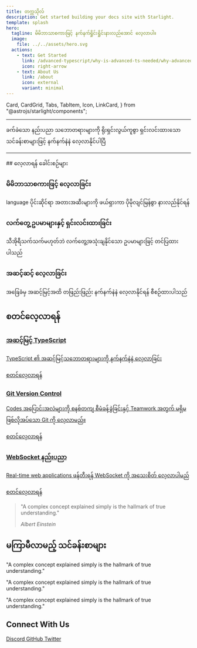 ```yaml
---
title: တက္ကသိုလ်
description: Get started building your docs site with Starlight.
template: splash
hero:
  tagline: မိမိဘာသာစကားဖြင့် နက်နက်ရှိုင်းရှိုင်းနားလည်အောင် လေ့လာပါ။
  image:
    file: ../../assets/hero.svg
  actions:
    - text: Get Started
      link: /advanced-typescript/why-is-advanced-ts-needed/why-advanced-typescript
      icon: right-arrow
    - text: About Us
      link: /about
      icon: external
      variant: minimal
---
```


  Card,
  CardGrid,
  Tabs,
  TabItem,
  Icon,
  LinkCard,
} from "@astrojs/starlight/components";

<hr/>
<section class="intro-section">

  <p>
    ခက်ခဲသော နည်းပညာ သဘောတရားများကို ရိုးရှင်းလွယ်ကူစွာ ရှင်းလင်းထားသော သင်ခန်းစာများဖြင့်
    နက်နက်နဲနဲ လေ့လာနိုင်ပါပြီ
  </p>
</section>
<hr/ >
## လေ့လာရန် ခေါင်းစဉ်များ

<CardGrid className="concepts-grid">
  <LinkCard
    title="Advanced TypeScript"
    description="TypeScript ၏ အဆင့်မြင့်သဘောတရားများကို နက်နက်နဲနဲ လေ့လာခြင်း"
    href="/advanced-typescript/why-is-advanced-ts-needed/why-advanced-typescript"
    icon="puzzle"
  />
  <LinkCard
    title="WebSocket နည်းပညာ"
    description="Real-time communication အတွက် WebSocket နည်းပညာကို အခြေခံမှ အဆင့်မြင့်သဘောတရားများအထိ လေ့လာခြင်း"
    href="/websocket/introduction/what-is-websocket"
    icon="rocket"
  />

  <LinkCard
    title="Git Version Control"
    description="Codes အပြောင်းအလဲများကို စနစ်တကျ စီမံခန့်ခွဲခြင်းနှင့် Teamwork အတွက် မရှိမဖြစ်လိုအပ်သော Git ကို လေ့လာခြင်း"
    href="/git-course/introduction/why-git"
    icon="git-branch"
  />
  <LinkCard
    title="Web Performance"
    description="Website တစ်ခု၏ စွမ်းဆောင်ရည်မြှင့်တင်ခြင်းနှင့် အမြန်နှုန်းတိုးမြှင့်ခြင်းဆိုင်ရာ နည်းပညာများကို လေ့လာခြင်း"
    href="/web-performance/introduction/why-web-performance"
    icon="open-book"
  />
</CardGrid>

<section class="key-features">
  <div class="feature">
    <div class="feature-icon">
      <Icon name="open-book" size="1.8rem" />
    </div>
    <div class="feature-content">
      <h3>မိမိဘာသာစကားဖြင့် လေ့လာခြင်း</h3>
      <p>
        language ပိုင်းဆိုင်ရာ အတားအဆီးများကို ဖယ်ရှားကာ ပိုမိုလျင်မြန်စွာ
        နားလည်နိုင်ရန်
      </p>
    </div>
  </div>
  <div class="feature">
    <div class="feature-icon">
      <Icon name="setting" size="1.8rem" />
    </div>
    <div class="feature-content">
      <h3>လက်တွေ့ ဥပမာများနှင့် ရှင်းလင်းထားခြင်း</h3>
      <p>
        သီအိုရီသက်သက်မဟုတ်ဘဲ လက်တွေ့အသုံးချနိုင်သော ဥပမာများဖြင့် တင်ပြထားပါသည်
      </p>
    </div>
  </div>
  <div class="feature">
    <div class="feature-icon">
      <Icon name="pencil" size="1.8rem" />
    </div>
    <div class="feature-content">
      <h3>အဆင့်ဆင့် လေ့လာခြင်း</h3>
      <p>
        အခြေခံမှ အဆင့်မြင့်အထိ တဖြည်းဖြည်း နက်နက်နဲနဲ လေ့လာနိုင်ရန်
        စီစဉ်ထားပါသည်
      </p>
    </div>
  </div>
</section>

## စတင်လေ့လာရန်

<div class="study-paths">
  <a href="/advanced-typescript/why-is-advanced-ts-needed/why-advanced-typescript" class="path-card block advanced ">
    <h3><Icon name="document" size="1.2em" /> အဆင့်မြင့် TypeScript</h3>
    <p>TypeScript ၏ အဆင့်မြင့်သဘောတရားများကို နက်နက်နဲနဲ လေ့လာခြင်း</p>
    <div className='link-content'>
    <span>စတင်လေ့လာရန်</span><Icon name="right-arrow" size="1em" />
    </div>
  </a>
   <a href="/git-course/introduction/why-git" class="path-card block intermediate">
    <h3><Icon name="star" size="1.2em" /> Git Version Control</h3>
    <p>Codes အပြောင်းအလဲများကို စနစ်တကျ စီမံခန့်ခွဲခြင်းနှင့် Teamwork အတွက် မရှိမဖြစ်လိုအပ်သော Git ကို လေ့လာမည်။</p>
    <div className='link-content'>
     <span>စတင်လေ့လာရန်</span><Icon name="right-arrow" size="1em" />
     </div>

  </a>
  <a href="/websocket/introduction/what-is-websocket" class="path-card block beginner">
    <h3><Icon name="star" size="1.2em" /> WebSocket နည်းပညာ</h3>
    <p>Real-time web applications ဖန်တီးရန် WebSocket ကို အသေးစိတ် လေ့လာပါမည်</p>
    <div className='link-content'>
     <span>စတင်လေ့လာရန်</span><Icon name="right-arrow" size="1em" />
     </div>

  </a>
</div>

<section class="quote-section">
  <blockquote>
    <p>
      "A complex concept explained simply is the hallmark of true
      understanding."
    </p>
    <cite>Albert Einstein</cite>
  </blockquote>
</section>

<section class="upcoming-section">
  <h2>
    <Icon name="rocket" size="1.2em" /> <span>မကြာမီလာမည့် သင်ခန်းစာများ</span>
  </h2>
  <CardGrid class="upcoming-topics">
    <Card icon="star" title="HTML Forms">
      <p>"A complex concept explained simply is the hallmark of true
      understanding."</p>
    </Card>
    <Card icon="star" title="Javascript" >
    <p>"A complex concept explained simply is the hallmark of true
      understanding."</p>
      </Card>
    <Card icon="star" title="Advanced CSS" ><p>"A complex concept explained simply is the hallmark of true
      understanding."</p></Card>

  </CardGrid>
  
</section>

<section class="community-section">
  <h2>Connect With Us</h2>
  <div class="community-links">
    <a href="#" class="community-link">
      <Icon name="discord" size="1.5em" />
      <span>Discord</span>
    </a>
    <a href="#" class="community-link">
      <Icon name="github" size="1.5em" />
      <span>GitHub</span>
    </a>
    <a href="#" class="community-link">
      <Icon name="twitter" size="1.5em" />
      <span>Twitter</span>
    </a>
  </div>
</section>

<Analytics />
